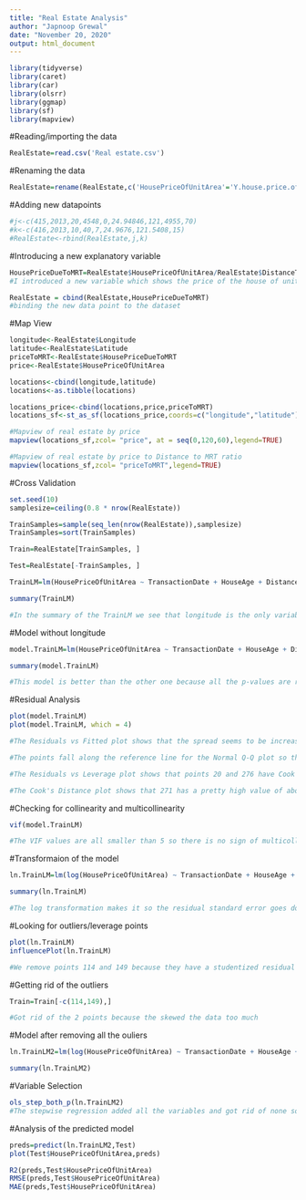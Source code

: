 ```yaml
---
title: "Real Estate Analysis"
author: "Japnoop Grewal"
date: "November 20, 2020"
output: html_document
---
```



```r
library(tidyverse)
library(caret)
library(car)
library(olsrr)
library(ggmap)
library(sf)
library(mapview)
```

#Reading/importing the data
```r
RealEstate=read.csv('Real estate.csv')
```

#Renaming the data
```r
RealEstate=rename(RealEstate,c('HousePriceOfUnitArea'='Y.house.price.of.unit.area','TransactionDate'='X1.transaction.date','HouseAge'='X2.house.age','DistanceToMRT'='X3.distance.to.the.nearest.MRT.station','NumberOfConStores'='X4.number.of.convenience.stores','Latitude'='X5.latitude','Longitude'='X6.longitude'))
```

#Adding new datapoints
```r
#j<-c(415,2013,20,4548,0,24.94846,121,4955,70)
#k<-c(416,2013,10,40,7,24.9676,121.5408,15)
#RealEstate<-rbind(RealEstate,j,k)
```

#Introducing a new explanatory variable
```r
HousePriceDueToMRT=RealEstate$HousePriceOfUnitArea/RealEstate$DistanceToMRT
#I introduced a new variable which shows the price of the house of unit area due to the how far it is to the MRT Station

RealEstate = cbind(RealEstate,HousePriceDueToMRT)
#binding the new data point to the dataset
```

#Map View
```r
longitude<-RealEstate$Longitude
latitude<-RealEstate$Latitude
priceToMRT<-RealEstate$HousePriceDueToMRT
price<-RealEstate$HousePriceOfUnitArea

locations<-cbind(longitude,latitude)
locations<-as.tibble(locations)

locations_price<-cbind(locations,price,priceToMRT)
locations_sf<-st_as_sf(locations_price,coords=c("longitude","latitude"),crs=4326)

#Mapview of real estate by price
mapview(locations_sf,zcol= "price", at = seq(0,120,60),legend=TRUE)

#Mapview of real estate by price to Distance to MRT ratio
mapview(locations_sf,zcol= "priceToMRT",legend=TRUE)
```

#Cross Validation
```r
set.seed(10)
samplesize=ceiling(0.8 * nrow(RealEstate))

TrainSamples=sample(seq_len(nrow(RealEstate)),samplesize)
TrainSamples=sort(TrainSamples)

Train=RealEstate[TrainSamples, ]

Test=RealEstate[-TrainSamples, ]

TrainLM=lm(HousePriceOfUnitArea ~ TransactionDate + HouseAge + DistanceToMRT + NumberOfConStores + Latitude + Longitude + HousePriceDueToMRT, data=RealEstate)

summary(TrainLM)

#In the summary of the TrainLM we see that longitude is the only variable with a high p-value. This high p-value is significant because it shows that we should get rid of the longitude variable. 
```

#Model without longitude
```r
model.TrainLM=lm(HousePriceOfUnitArea ~ TransactionDate + HouseAge + DistanceToMRT + NumberOfConStores + Latitude + HousePriceDueToMRT, data=Train)

summary(model.TrainLM)

#This model is better than the other one because all the p-values are relatively small.
```

#Residual Analysis
```r
plot(model.TrainLM)
plot(model.TrainLM, which = 4)

#The Residuals vs Fitted plot shows that the spread seems to be increasing and points 114,271,313 might be outliers.

#The points fall along the reference line for the Normal Q-Q plot so the normality assumption is reasonable.

#The Residuals vs Leverage plot shows that points 20 and 276 have Cook's distance of more than 0.5 so they are influential points.

#The Cook's Distance plot shows that 271 has a pretty high value of about 0.26 but it is not more than 0.5 so it is not influential, but points 20 and 276 are. 
```

#Checking for collinearity and multicollinearity
```r
vif(model.TrainLM)

#The VIF values are all smaller than 5 so there is no sign of multicollinearity. 
```

#Transformaion of the model
```r
ln.TrainLM=lm(log(HousePriceOfUnitArea) ~ TransactionDate + HouseAge + DistanceToMRT + NumberOfConStores + Latitude + HousePriceDueToMRT, data=Train)

summary(ln.TrainLM)

#The log transformation makes it so the residual standard error goes down and the r and r-squared both increase. This all means that the model fits better. 
```

#Looking for outliers/leverage points
```r
plot(ln.TrainLM)
influencePlot(ln.TrainLM)

#We remove points 114 and 149 because they have a studentized residual of more than 3 so they are considered outliers.  All the Cook's distances are less than 0.5 so there are no influential points.
```

#Getting rid of the outliers
```r
Train=Train[-c(114,149),]

#Got rid of the 2 points because the skewed the data too much
```

#Model after removing all the ouliers
```r
ln.TrainLM2=lm(log(HousePriceOfUnitArea) ~ TransactionDate + HouseAge + DistanceToMRT + NumberOfConStores + Latitude + HousePriceDueToMRT, data=Train)

summary(ln.TrainLM2)
```

#Variable Selection
```r
ols_step_both_p(ln.TrainLM2)
#The stepwise regression added all the variables and got rid of none so that means that all the variables in the model are significant. 
```

#Analysis of the predicted model
```r
preds=predict(ln.TrainLM2,Test)
plot(Test$HousePriceOfUnitArea,preds)

R2(preds,Test$HousePriceOfUnitArea)
RMSE(preds,Test$HousePriceOfUnitArea)
MAE(preds,Test$HousePriceOfUnitArea)
```
